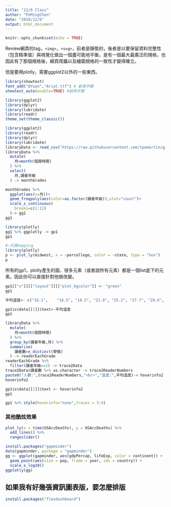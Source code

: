 ```yaml
---
title: "12/6 Class"
author: "PoMingChen"
date: "2018/12/6"
output: html_document
---
```


```r
knitr::opts_chunk$set(echo = TRUE)
```

Review網頁的tag，`<img>`，`<svg>`，前者是靜態的，後者是以要保留資料完整性（包含精準值）與視覺化做出一個盡可能地平衡，是有一個最大最廣泛的規格，也因此有了那個規格後，網頁爬蟲以及繪圖規格的一致性才變得確立。

但是要用plotly，需要ggplot2以外的一些東西。

```r
library(showtext)
font_add("QYuan","Arial.ttf") # 新增字體
showtext_auto(enable=TRUE) #啟用字體

library(ggplot2)
library(dplyr)
library(lubridate)
library(readr)
theme_set(theme_classic())
```

```r
library(ggplot2)
library(readr)
library(dplyr)
library(lubridate)
libraryData <- read_csv("https://raw.githubusercontent.com/tpemartin/github-data/master/libraryData.csv")
libraryData %>%
  mutate(
    月=month(借閱時間)
  ) %>% 
  select(
    月,讀者年級
  ) -> monthGrades

monthGrades %>%
  ggplot(aes(x=月))+
  geom_freqpoly(aes(color=as.factor(讀者年級)),stat="count")+
  scale_x_continuous(
    breaks=c(1:12)
  )-> gg1
gg1
```

```r
library(plotly)
gg1 %>% ggplotly -> gp1
gp1
```

```r
#~代表mapping
library(plotly)
p <- plot_ly(midwest, x = ~percollege, color = ~state, type = "box")
p 
```

所有的gp1，plotly產生的圖，很多元素（或者說所有元素）都是一個list底下的元素。因此你可以直接針對他做改變。
```r
gp1[["x"]][["layout"]][["plot_bgcolor"]] <- "green"
gp1

```

```r
平均溫度<- c("16.1",    "16.5", "18.5", "21.9", "25.2", "27.7", "29.6", "29.2", "27.4", "24.5", "21.5", "17.9", "23")

gp1$x$data[[1]]$text<-平均溫度
gp1
```

```r
libraryData %>%
  mutate(
    月=month(借閱時間)
  ) %>% 
  group_by(讀者年級,月) %>%
  summarise(
    讀者數=n_distinct(學號)
  ) -> readerEachGrade
readerEachGrade %>%
  filter(讀者年級==2) -> trace2Data
trace2Data$讀者數 %>% as.character -> trace2ReaderNumbers
paste0("人數:",trace2ReaderNumbers,"<br>","溫度:",平均溫度)-> hoverinfo2
hoverinfo2
```

```r
gp1$x$data[[2]]$text <- hoverinfo2
gp1
```

```r
gp1 %>% style(hoverinfo="none",traces = 3:4)
```

### 其他酷炫效果
```r
plot_ly(x = time(USAccDeaths), y = USAccDeaths) %>% 
  add_lines() %>%
  rangeslider()
```

```r
install.packages("gapminder")
data(gapminder, package = "gapminder")
gg <- ggplot(gapminder, aes(gdpPercap, lifeExp, color = continent)) +
  geom_point(aes(size = pop, frame = year, ids = country)) +
  scale_x_log10()
ggplotly(gg)
```

## 如果我有好幾張資訊圖表版，要怎麼排版

```r
install.packages("flexdashboard")
```

```r

```

